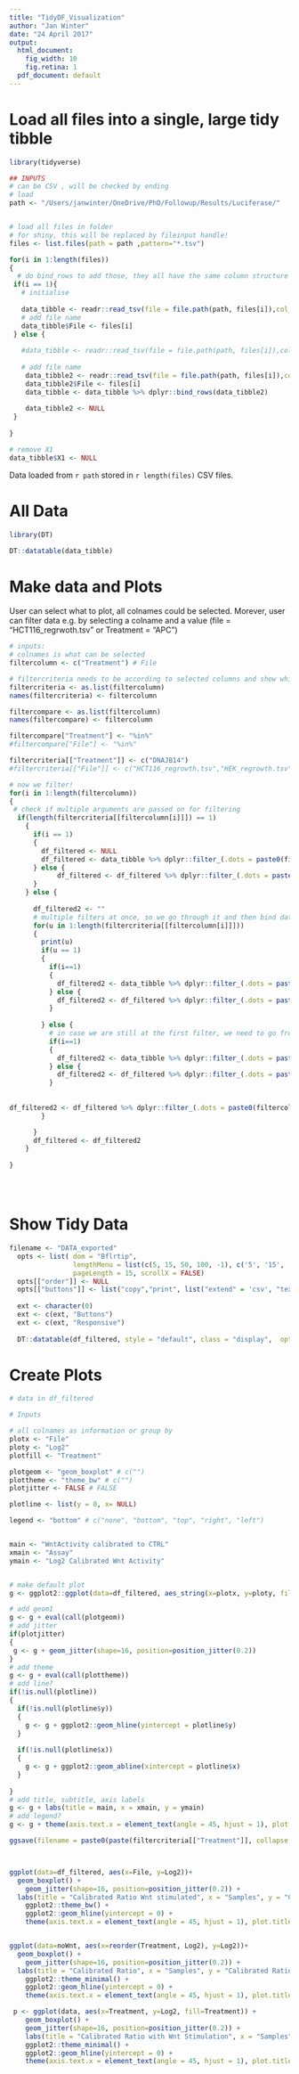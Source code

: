 ```yaml
---
title: "TidyDF_Visualization"
author: "Jan Winter"
date: "24 April 2017"
output:
  html_document:
    fig_width: 10
    fig.retina: 1
  pdf_document: default
---
```


# Load all files into a single, large tidy tibble

```r
library(tidyverse)

## INPUTS
# can be CSV , will be checked by ending
# load 
path <- "/Users/janwinter/OneDrive/PhD/Followup/Results/Luciferase/"


# load all files in folder
# for shiny, this will be replaced by fileinput handle!
files <- list.files(path = path ,pattern="*.tsv")

for(i in 1:length(files))
{
  # do bind_rows to add those, they all have the same column structure
 if(i == 1){
   # initialise
   
   data_tibble <- readr::read_tsv(file = file.path(path, files[i]),col_names = TRUE,progress = TRUE)
   # add file name
   data_tibble$File <- files[i]
 } else {
   
   #data_tibble <- readr::read_tsv(file = file.path(path, files[i]),col_names = TRUE,progress = TRUE) %>% dplyr::bind_rows(data_tibble)
   
   # add file name
    data_tibble2 <- readr::read_tsv(file = file.path(path, files[i]),col_names = TRUE,progress = TRUE)
    data_tibble2$File <- files[i]
    data_tibble <- data_tibble %>% dplyr::bind_rows(data_tibble2)
    
    data_tibble2 <- NULL
 } 
  
}

# remove X1
data_tibble$X1 <- NULL


```

Data loaded from `r path` stored in `r length(files)` CSV files.  

# All Data

```r

library(DT)

DT::datatable(data_tibble)

```


# Make data and Plots

User can select what to plot, all colnames could be selected.
Morever, user can filter data e.g. by selecting a colname and a value (file = "HCT116_regrwoth.tsv" or Treatment = "APC")



```r

# inputs:
# colnames is what can be selected
filtercolumn <- c("Treatment") # File

# filtercriteria needs to be according to selected columns and show which values
filtercriteria <- as.list(filtercolumn)
names(filtercriteria) <- filtercolumn

filtercompare <- as.list(filtercolumn)
names(filtercompare) <- filtercolumn

filtercompare["Treatment"] <- "%in%"
#filtercompare["File"] <- "%in%"

filtercriteria[["Treatment"]] <- c("DNAJB14")
#filtercriteria[["File"]] <- c("HCT116_regrowth.tsv","HEK_regrowth.tsv")

# now we filter!
for(i in 1:length(filtercolumn))
{
 # check if multiple arguments are passed on for filtering
  if(length(filtercriteria[[filtercolumn[i]]]) == 1)
    {
      if(i == 1)
      {
        df_filtered <- NULL
        df_filtered <- data_tibble %>% dplyr::filter_(.dots = paste0(filtercolumn[i], filtercompare[[filtercolumn[i]]], "'", filtercriteria[[filtercolumn[i]]], "'"))
      } else {
            df_filtered <- df_filtered %>% dplyr::filter_(.dots = paste0(filtercolumn[i],  filtercompare[[filtercolumn[i]]] , "'", filtercriteria[[filtercolumn[i]]], "'"))
      }
    } else {
      
      df_filtered2 <- ""
      # multiple filters at once, so we go through it and then bind data at the end
      for(u in 1:length(filtercriteria[[filtercolumn[i]]]))
      {
        print(u)
        if(u == 1)
        {
          if(i==1)
          {
            df_filtered2 <- data_tibble %>% dplyr::filter_(.dots = paste0(filtercolumn[i],  filtercompare[[filtercolumn[i]]] , "'", filtercriteria[[filtercolumn[i]]][u], "'"))
          } else {
            df_filtered2 <- df_filtered %>% dplyr::filter_(.dots = paste0(filtercolumn[i],  filtercompare[[filtercolumn[i]]] , "'", filtercriteria[[filtercolumn[i]]][u], "'"))
          }
          
        } else {
          # in case we are still at the first filter, we need to go from no filtering data first!
          if(i==1)
          {
            df_filtered2 <- data_tibble %>% dplyr::filter_(.dots = paste0(filtercolumn[i],  filtercompare[[filtercolumn[i]]] , "'", filtercriteria[[filtercolumn[i]]][u], "'")) %>% dplyr::bind_rows(df_filtered2)
          } else {
            df_filtered2 <- df_filtered %>% dplyr::filter_(.dots = paste0(filtercolumn[i],  filtercompare[[filtercolumn[i]]] , "'", filtercriteria[[filtercolumn[i]]][u], "'")) %>% dplyr::bind_rows(df_filtered2)
          }
          
          
df_filtered2 <- df_filtered %>% dplyr::filter_(.dots = paste0(filtercolumn[i],  filtercompare[[filtercolumn[i]]] , "'", filtercriteria[[filtercolumn[i]]][u], "'")) %>% dplyr::bind_rows(df_filtered2)
        }

      }
      df_filtered <- df_filtered2
    }
  
}





```


# Show Tidy Data

```r

filename <- "DATA_exported"
  opts <- list( dom = "Bflrtip",
                lengthMenu = list(c(5, 15, 50, 100, -1), c('5', '15', '50', '100', 'All')), 
                pageLength = 15, scrollX = FALSE)
  opts[["order"]] <- NULL
  opts[["buttons"]] <- list("copy","print", list("extend" = 'csv', "text"='csv', "filename" = filename, "title" = filename), list("extend" = 'excel', "text"='Excel', "filename" = filename, "title" = filename), list("extend" = 'pdf', "text"='pdf', "filename" = filename, "title" = filename))#buttons
  
  ext <- character(0)
  ext <- c(ext, "Buttons")
  ext <- c(ext, "Responsive")
  
  DT::datatable(df_filtered, style = "default", class = "display",  options = opts, extensions = ext)
```

# Create Plots

```r

# data in df_filtered

# Inputs

# all colnames as information or group by
plotx <- "File"
ploty <- "Log2"
plotfill <- "Treatment"

plotgeom <- "geom_boxplot" # c("")
plottheme <- "theme_bw" # c("")
plotjitter <- FALSE # FALSE

plotline <- list(y = 0, x= NULL)

legend <- "bottom" # c("none", "bottom", "top", "right", "left")


main <- "WntActivity calibrated to CTRL"
xmain <- "Assay"
ymain <- "Log2 Calibrated Wnt Activity"


# make default plot
g <- ggplot2::ggplot(data=df_filtered, aes_string(x=plotx, y=ploty, fill=plotfill))

# add geom1
g <- g + eval(call(plotgeom))
# add jitter
if(plotjitter)
{
 g <- g + geom_jitter(shape=16, position=position_jitter(0.2)) 
}
# add theme
g <- g + eval(call(plottheme))
# add line?
if(!is.null(plotline))
{
  if(!is.null(plotline$y))
  {
    g <- g + ggplot2::geom_hline(yintercept = plotline$y)
  }
  
  if(!is.null(plotline$x))
  {
    g <- g + ggplot2::geom_abline(xintercept = plotline$x)
  }
  
}
# add title, subtitle, axis labels
g <- g + labs(title = main, x = xmain, y = ymain) 
# add legend?
g <- g + theme(axis.text.x = element_text(angle = 45, hjust = 1), plot.title = element_text(size = rel(1.1)), legend.position=legend)

ggsave(filename = paste0(paste(filtercriteria[["Treatment"]], collapse = "-"), ".png"),plot = g,device = "png",dpi = 300)




```



```r



ggplot(data=df_filtered, aes(x=File, y=Log2))+
  geom_boxplot() +
    geom_jitter(shape=16, position=position_jitter(0.2)) +
  labs(title = "Calibrated Ratio Wnt stimulated", x = "Samples", y = "Calibrated Ratio to CTRL") +
    ggplot2::theme_bw() +
    ggplot2::geom_hline(yintercept = 0) +
    theme(axis.text.x = element_text(angle = 45, hjust = 1), plot.title = element_text(size = rel(1.1)), legend.position="none")


ggplot(data=noWnt, aes(x=reorder(Treatment, Log2), y=Log2))+
  geom_boxplot() +
    geom_jitter(shape=16, position=position_jitter(0.2)) +
  labs(title = "Calibrated Ratio", x = "Samples", y = "Calibrated Ratio to CTRL") +
    ggplot2::theme_minimal() +
    ggplot2::geom_hline(yintercept = 0) +
    theme(axis.text.x = element_text(angle = 45, hjust = 1), plot.title = element_text(size = rel(1.1)), legend.position="none")

 p <- ggplot(data, aes(x=Treatment, y=Log2, fill=Treatment)) + 
    geom_boxplot() +
    geom_jitter(shape=16, position=position_jitter(0.2)) +
    labs(title = "Calibrated Ratio with Wnt Stimulation", x = "Samples", y = "Log2 Calibrated Ratio to CTRL") +
    ggplot2::theme_minimal() +
    ggplot2::geom_hline(yintercept = 0) +
    theme(axis.text.x = element_text(angle = 45, hjust = 1), plot.title = element_text(size = rel(1.1)), legend.position="none")

```

